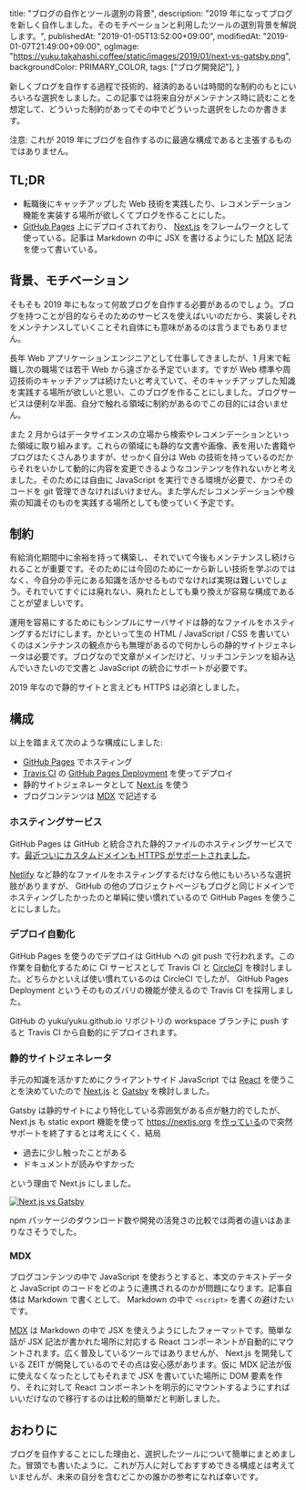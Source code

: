   title: "ブログの自作とツール選別の背景",
  description: "2019 年になってブログを新しく自作しました。そのモチベーションと利用したツールの選別背景を解説します。",
  publishedAt: "2019-01-05T13:52:00+09:00",
  modifiedAt: "2019-01-07T21:49:00+09:00",
  ogImage: "https://yuku.takahashi.coffee/static/images/2019/01/next-vs-gatsby.png",
  backgroundColor: PRIMARY_COLOR,
  tags: ["ブログ開発記"],
}


新しくブログを自作する過程で技術的、経済的あるいは時間的な制約のもとにいろいろな選択をしました。この記事では将来自分がメンテナンス時に読むことを想定して、どういった制約があってその中でどういった選択をしたのか書きます。

注意: これが 2019 年にブログを自作するのに最適な構成であると主張するものではありません。

## TL;DR

- 転職後にキャッチアップした Web 技術を実践したり、レコメンデーション機能を実装する場所が欲しくてブログを作ることにした。
- [GitHub Pages] 上にデプロイされており、 [Next.js] をフレームワークとして使っている。記事は Markdown の中に JSX を書けるようにした [MDX] 記法を使って書いている。

## 背景、モチベーション

そもそも 2019 年にもなって何故ブログを自作する必要があるのでしょう。ブログを持つことが目的ならそのためのサービスを使えばいいのだから、実装しそれをメンテナンスしていくことそれ自体にも意味があるのは言うまでもありません。

長年 Web アプリケーションエンジニアとして仕事してきましたが、1 月末で転職し次の職場では若干 Web から遠ざかる予定でいます。ですが Web 標準や周辺技術のキャッチアップは続けたいと考えていて、そのキャッチアップした知識を実践する場所が欲しいと思い、このブログを作ることにしました。ブログサービスは便利な半面、自分で触れる領域に制約があるのでこの目的には合いません。

また 2 月からはデータサイエンスの立場から検索やレコメンデーションといった領域に取り組みます。これらの領域にも静的な文書や画像、表を用いた書籍やブログはたくさんありますが、せっかく自分は Web の技術を持っているのだからそれをいかして動的に内容を変更できるようなコンテンツを作れないかと考えました。そのためには自由に JavaScript を実行できる環境が必要で、かつそのコードを git 管理できなければいけません。また学んだレコメンデーションや検索の知識そのものを実践する場所としても使っていく予定です。

## 制約

有給消化期間中に余裕を持って構築し、それでいて今後もメンテナンスし続けられることが重要です。そのためには今回のために一から新しい技術を学ぶのではなく、今自分の手元にある知識を活かせるものでなければ実現は難しいでしょう。それでいてすぐには廃れない、廃れたとしても乗り換えが容易な構成であることが望ましいです。

運用を容易にするためにもシンプルにサーバサイドは静的なファイルをホスティングするだけにします。かといって生の HTML / JavaScript / CSS を書いていくのはメンテナンスの観点からも無理があるので何かしらの静的サイトジェネレータは必要です。ブログなので文章がメインだけど、リッチコンテンツを組み込んでいきたいので文書と JavaScript の統合にサポートが必要です。

2019 年なので静的サイトと言えども HTTPS は必須としました。

## 構成

以上を踏まえて次のような構成にしました:

- [GitHub Pages] でホスティング
- [Travis CI] の [GitHub Pages Deployment] を使ってデプロイ
- 静的サイトジェネレータとして [Next.js] を使う
- ブログコンテンツは [MDX] で記述する

### ホスティングサービス

GitHub Pages は GitHub と統合された静的ファイルのホスティングサービスです。[最近ついにカスタムドメインも HTTPS がサポートされました](https://blog.github.com/2018-05-01-github-pages-custom-domains-https/)。

[Netlify](https://www.netlify.com/) など静的なファイルをホスティングするだけなら他にもいろいろな選択肢がありますが、 GitHub の他のプロジェクトページもブログと同じドメインでホスティングしたかったのと単純に使い慣れているので GitHub Pages を使うことにしました。

### デプロイ自動化

GitHub Pages を使うのでデプロイは GitHub への git push で行われます。この作業を自動化するために CI サービスとして Travis CI と [CircleCI](https://circleci.com/) を検討しました。どちらかといえば使い慣れているのは CircleCI でしたが、 GitHub Pages Deployment というそのものズバリの機能が使えるので Travis CI を採用しました。

GitHub の yuku/yuku.github.io リポジトリの workspace ブランチに push すると Travis CI から自動的にデプロイされます。

### 静的サイトジェネレータ

手元の知識を活かすためにクライアントサイド JavaScript では [React](https://reactjs.org/) を使うことを決めていたので [Next.js] と [Gatsby](https://www.gatsbyjs.org/) を検討しました。

Gatsby は静的サイトにより特化している雰囲気がある点が魅力的でしたが、 Next.js も static export 機能を使って https://nextjs.org を[作っている](https://www.reddit.com/r/reactjs/comments/992n2r/next_vs_gatsby/e4lrffl/)ので突然サポートを終了するとは考えにくく、結局

- 過去に少し触ったことがある
- ドキュメントが読みやすかった

という理由で Next.js にしました。

[![Next.js vs Gatsby](/static/images/2019/01/next-vs-gatsby.png)](https://www.npmtrends.com/gatsby-vs-next)

npm パッケージのダウンロード数や開発の活発さの比較では両者の違いはあまりなさそうでした。

### MDX

ブログコンテンツの中で JavaScript を使おうとすると、本文のテキストデータと JavaScript のコードをどのように連携されるのかが問題になります。記事自体は Markdown で書くとして、 Markdown の中で `<script>` を書くの避けたいです。

[MDX] は Markdown の中で JSX を使えうようにしたフォーマットです。簡単な話が JSX 記法が書かれた場所に対応する React コンポーネントが自動的にマウントされます。広く普及しているツールではありませんが、 Next.js を開発している ZEIT が開発しているのでその点は安心感があります。仮に MDX 記法が仮に使えなくなったとしてもそれまで JSX を書いていた場所に DOM 要素を作り、それに対して React コンポーネントを明示的にマウントするようにすればいいだけなので移行するのは比較的簡単だと判断しました。

## おわりに

ブログを自作することにした理由と、選択したツールについて簡単にまとめました。冒頭でも書いたように、これが万人に対しておすすめできる構成とは考えていませんが、未来の自分を含むどこかの誰かの参考になれば幸いです。

[github pages]: https://pages.github.com/
[github pages deployment]: https://docs.travis-ci.com/user/deployment/pages/
[travis ci]: https://travis-ci.org/
[next.js]: https://nextjs.org/
[mdx]: https://mdxjs.com/

